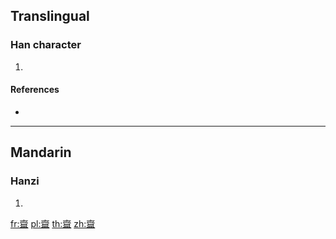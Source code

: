 {{character info/new}}
==Translingual==

===Han character===
{{Han char|rn=210|rad=齊|as=05|sn=19|four=00223|canj=YXBT}}

# {{defn|Han|sort=齊05}}

====References====
* {{Han ref|kx=1531.160|dkj=48569|dj=2069.090|hdz=74786.050|uh=9F4D|ud=40781|bh=F3F9|bd=62457}}

----

==Mandarin==

===Hanzi===
{{cmn-hanzi|pin=[[qí]] ([[qi2]]), [[zī]] ([[zi1]])|wg=ch'i<sup>2</sup>, tzu<sup>1</sup>}}

# {{defn|lang=cmn|sort=齊05}}

[[fr:齍]]
[[pl:齍]]
[[th:齍]]
[[zh:齍]]